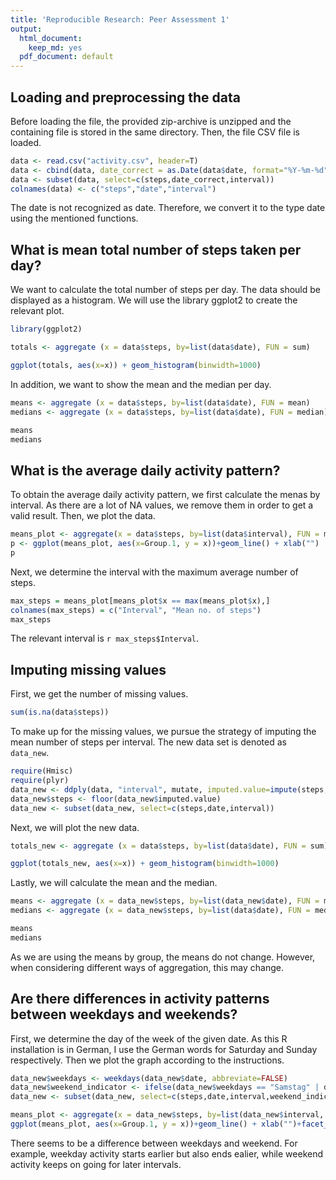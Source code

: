 ```yaml
---
title: 'Reproducible Research: Peer Assessment 1'
output:
  html_document:
    keep_md: yes
  pdf_document: default
---
```



## Loading and preprocessing the data
Before loading the file, the provided zip-archive is unzipped and the containing file is stored in the same directory. Then, the file CSV file is loaded.

```r
data <- read.csv("activity.csv", header=T)
data <- cbind(data, date_correct = as.Date(data$date, format="%Y-%m-%d"))
data <- subset(data, select=c(steps,date_correct,interval))
colnames(data) <- c("steps","date","interval")
```

The date is not recognized as date. Therefore, we convert it to the type date using the mentioned functions.


## What is mean total number of steps taken per day?

We want to calculate the total number of steps per day. The data should be displayed as a histogram. We will use the library ggplot2 to create the relevant plot.

```r
library(ggplot2)

totals <- aggregate (x = data$steps, by=list(data$date), FUN = sum)

ggplot(totals, aes(x=x)) + geom_histogram(binwidth=1000)
```

In addition, we want to show the mean and the median per day.
```r
means <- aggregate (x = data$steps, by=list(data$date), FUN = mean)
medians <- aggregate (x = data$steps, by=list(data$date), FUN = median)

means
medians
```



## What is the average daily activity pattern?

To obtain the average daily activity pattern, we first calculate the menas by interval. As there are a lot of NA values, we remove them in order to get a valid result. Then, we plot the data.
```r
means_plot <- aggregate(x = data$steps, by=list(data$interval), FUN = mean, na.rm=TRUE, na.action=na.omit)
p <- ggplot(means_plot, aes(x=Group.1, y = x))+geom_line() + xlab("")
p
```
Next, we determine the interval with the maximum average number of steps.
```r
max_steps = means_plot[means_plot$x == max(means_plot$x),]
colnames(max_steps) = c("Interval", "Mean no. of steps")
max_steps
```
The relevant interval is `r max_steps$Interval`.

## Imputing missing values

First, we get the number of missing values.
```r
sum(is.na(data$steps))
```

To make up for the missing values, we pursue the strategy of imputing the mean number of steps per interval. The new data set is denoted as `data_new`.
```r
require(Hmisc)
require(plyr)
data_new <- ddply(data, "interval", mutate, imputed.value=impute(steps, mean))
data_new$steps <- floor(data_new$imputed.value)
data_new <- subset(data_new, select=c(steps,date,interval))
```

Next, we will plot the new data.

```r

totals_new <- aggregate (x = data$steps, by=list(data$date), FUN = sum)

ggplot(totals_new, aes(x=x)) + geom_histogram(binwidth=1000)
```

Lastly, we will calculate the mean and the median.

```r
means <- aggregate (x = data_new$steps, by=list(data_new$date), FUN = mean)
medians <- aggregate (x = data_new$steps, by=list(data$date), FUN = median)

means
medians
```

As we are using the means by group, the means do not change. However, when considering different ways of aggregation, this may change.

## Are there differences in activity patterns between weekdays and weekends?

First, we determine the day of the week of the given date. As this R installation is in German, I use the German words for Saturday and Sunday respectively. Then we plot the graph according to the instructions.
```r
data_new$weekdays <- weekdays(data_new$date, abbreviate=FALSE)
data_new$weekend_indicator <- ifelse(data_new$weekdays == "Samstag" | data_new$weekdays == "Sonntag", "weekend", "weekday")
data_new <- subset(data_new, select=c(steps,date,interval,weekend_indicator))

means_plot <- aggregate(x = data_new$steps, by=list(data_new$interval, data_new$weekend_indicator), FUN = mean, na.rm=TRUE, na.action=na.omit)
ggplot(means_plot, aes(x=Group.1, y = x))+geom_line() + xlab("")+facet_wrap(~Group.2, nrow=2)
```

There seems to be a difference between weekdays and weekend. For example, weekday activity starts earlier but also ends ealier, while weekend activity keeps on going for later intervals.
